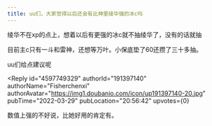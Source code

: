 ```yaml
---
title: uu们，大家觉得以后还会有比神里绫华强的冰c吗
---
```



<Forum groupName="原神" groupUrl="https://www.douban.com/group/genshin/" archivedAt="2025-05-16T16:40:30.815Z">
  <Post
    id="263461913"
    title="uu们，大家觉得以后还会有比神里绫华强的冰c吗"
    url="https://www.douban.com/group/topic/263461913/?_spm_id=MTMxMDg3NDQ1"
    pubTime="2022-04-03"
    highlightUserId="191397140"
  >
绫华不在xp的点上，想着以后有更强的冰c就不抽绫华了，没有的话就抽

目前主c只有一斗和雷神，还想等万叶。小保底垫了60还攒了三十多抽。

uu们给点建议呢

<Reply
  id="4597749329"
  authorId="191397140"
  authorName="Fisherchenxi"
  authorAvatar="https://img1.doubanio.com/icon/up191397140-20.jpg"
  pubTime="2022-03-29"
  pubLocation="20:56:42"
  upvotes={0}
>
数值上强的不好说，比她好用的肯定有。
</Reply>
  </Post>
</Forum>
